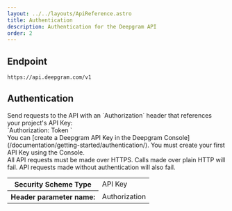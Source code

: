 ```yaml
---
layout: ../../layouts/ApiReference.astro
title: Authentication
description: Authentication for the Deepgram API
order: 2
---
```


## Endpoint

`https://api.deepgram.com/v1`

## Authentication

<div class="grid gap-6 lg:grid-cols-2">Send requests to the API with an `Authorization` header that references your project's API Key:</div>

<div class="grid lg:grid-cols-2 gap-6">
`Authorization: Token <YOUR_DEEPGRAM_API_KEY>`
</div>

<div class="grid gap-6 lg:grid-cols-2">
	You can [create a Deepgram API Key in the Deepgram Console](/documentation/getting-started/authentication/). You must create your first API Key using the Console.
</div>

<div class="grid gap-6 lg:grid-cols-2">
	All API requests must be made over HTTPS. Calls made over plain HTTP will fail. API requests made without authentication will also fail.
</div>

<div class="grid gap-6 lg:grid-cols-2">
	<table>
		<tbody>
			<tr>
				<th>Security Scheme Type</th>
				<td>API Key</td>
			</tr>
			<tr>
				<th>Header parameter name:</th>
				<td class="notranslate">Authorization</td>
			</tr>
		</tbody>
	</table>
</div>
